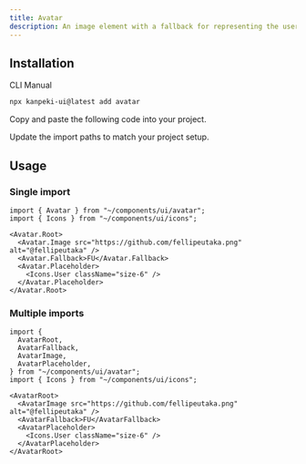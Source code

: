 ---
title: Avatar
description: An image element with a fallback for representing the user.
---

<ComponentPreview name="avatar-demo" />

## Installation

<TabsRoot defaultValue="cli">

<TabsList>
  <TabsTrigger value="cli">CLI</TabsTrigger>
  <TabsTrigger value="manual">Manual</TabsTrigger>
</TabsList>
<TabsContent value="cli">

```bash
npx kanpeki-ui@latest add avatar
```

</TabsContent>

<TabsContent value="manual">

<Steps>

<Step>Copy and paste the following code into your project.</Step>

<ComponentSource name="avatar" />

<Step>Update the import paths to match your project setup.</Step>

</Steps>

</TabsContent>

</TabsRoot>

## Usage

### Single import

```tsx
import { Avatar } from "~/components/ui/avatar";
import { Icons } from "~/components/ui/icons";
```

```tsx
<Avatar.Root>
  <Avatar.Image src="https://github.com/fellipeutaka.png" alt="@fellipeutaka" />
  <Avatar.Fallback>FU</Avatar.Fallback>
  <Avatar.Placeholder>
    <Icons.User className="size-6" />
  </Avatar.Placeholder>
</Avatar.Root>
```

### Multiple imports

```tsx
import {
  AvatarRoot,
  AvatarFallback,
  AvatarImage,
  AvatarPlaceholder,
} from "~/components/ui/avatar";
import { Icons } from "~/components/ui/icons";
```

```tsx
<AvatarRoot>
  <AvatarImage src="https://github.com/fellipeutaka.png" alt="@fellipeutaka" />
  <AvatarFallback>FU</AvatarFallback>
  <AvatarPlaceholder>
    <Icons.User className="size-6" />
  </AvatarPlaceholder>
</AvatarRoot>
```
